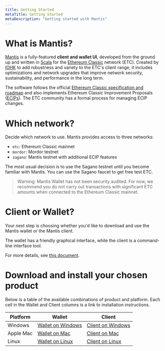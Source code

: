 ```yaml
---
title: Getting Started
metaTitle: Getting Started
metaDescription: "Getting started with Mantis"
---
```


# What is Mantis?
[Mantis](https://mantisclient.io) is a fully-featured **client and wallet UI**, developed from the ground up and written in [Scala](https://www.scala-lang.org/) for the [Ethereum Classic](http://ethereumclassic.org/) network (ETC). Created by [IOHK](http://iohk.io/) to add robustness and variety to the ETC's client range, it includes optimizations and network upgrades that improve network security, sustainability, and performance in the long term.

The software follows the official [Ethereum Classic specification and roadmap](https://ethereumclassic.org/knowledge/roadmap) and also implements Ethereum Classic Improvement Proposals ([ECIPs](https://ecips.ethereumclassic.org/)). The ETC community has a formal process for managing ECIP changes.

# Which network?
Decide which network to use. Mantis provides access to three networks:

* `etc`: Ethereum Classic mainnet
* `mordor`: Mordor testnet
* `sagano`: Mantis testnet with additional ECIP features

The most usual decision is to use the Sagano testnet until you become familiar with Mantis. You can use the Sagano faucet to get free test ETC.
> Warning: Mantis Wallet has not been security audited. For now, we recommend you do not carry out transactions with significant ETC amounts when connected to the Ethereum Classic mainnet.

# Client or Wallet?
Your next step is choosing whether you'd like to download and use the Mantis wallet or the Mantis client.

The wallet has a friendly graphical interface, while the client is a command-line interface tool.

For more details, see [this document](/learn/mantis-client-wallet).

# Download and install your chosen product

Below is a table of the available combinations of product and platform. Each cell in the Wallet and Client columns is a link to installation instructions.

|Platform |Wallet|Client|
|-------|-------|-------|
|Windows |[Wallet on Windows](/install/-install-wallet-windows) |[Client on Windows](/install/-install-client-windows)|
|Apple Mac|[Wallet on Mac](/install/-install-wallet-Mac) |[Client on Mac](/install/install-client-linux) |
|Linux |[Wallet on Linux](/install/-install-wallet-linux) |[Client on Linux](/install/install-client-linux) |